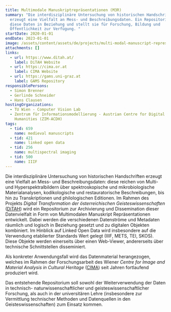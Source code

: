 ```yaml
---
title: Multimodale Manuskriptrepräsentationen (M3R)
summary: "Die interdisziplinäre Untersuchung von historischen Handschriften
  erzeugt eine Vielfalt an Mess- und Beschreibungsdaten. Ein Repositorium setzt
  diese Daten in Beziehung und stellt sie für Forschung, Bildung und
  Öffentlichkeit zur Verfügung. "
startDate: 2020-01-01
endDate: 2023-01-01
image: /assets/content/assets/de/projects/multi-modal-manuscript-representations-m3r/m3r-image.png
attachments: []
links:
  - url: https://www.ditah.at/
    label: DiTAH Website
  - url: https://cima.or.at
    label: CIMA Website
  - url: https://gams.uni-graz.at
    label: GAMS Repository
responsiblePersons:
  - Simon Brenner
  - Gerlinde Schneider
  - Hans Clausen
hostingOrganizations:
  - TU Wien - Computer Vision Lab
  - Zentrum für Informationsmodellierung - Austrian Centre for Digital
    Humanities (ZIM-ACDH)
tags:
  - tid: 659
    name: medieval manuscripts
  - tid: 421
    name: linked open data
  - tid: 256
    name: multispectral imaging
  - tid: 500
    name: IIIF
---
```

Die interdisziplinäre Untersuchung von historischen Handschriften erzeugt eine Vielfalt an Mess- und Beschreibungsdaten: diese reichen von Multi- und Hyperspektralbildern über spektroskopische und mikrobiologische Materialanalysen, kodikologische und restauratorische Beschreibungen, bis hin zu Transkriptionen und philologischen Editionen. Im Rahmen des Projekts _Digital Transformation der österreichischen Geisteswissenschaften_ ([DiTAH](https://www.ditah.at/)) wird ein Repositorium zur Archivierung und Dissemination dieser Datenvielfalt in Form von Multimodalen Manuskript Repräsentationen entwickelt. Dabei werden die verschiedenen Datenströme und Metadaten räumlich und logisch in Beziehung gesetzt und zu digitalen Objekten kombiniert. Im Hinblick auf Linked Open Data wird insbesondere auf die Verwendung etablierter Standards Wert gelegt (IIIF, METS, TEI, SKOS). Diese Objekte werden einerseits über einen Web-Viewer, andererseits über technische Schnittstellen disseminiert.

Als konkreter Anwendungsfall wird das Datenmaterial herangezogen, welches im Rahmen der Forschungsarbeit des Wiener _Centre for Image and Material Analysis in Cultural Heritage_ ([CIMA](https://cima.or.at)) seit Jahren fortlaufend produziert wird.

Das entstehende Repositorium soll sowohl der Weiterverwendung der Daten in technisch- naturwissenschaftlicher und geisteswissenschaftlicher Forschung, als auch in der universitären Lehre (insbesondere zur Vermittlung technischer Methoden und Datenquellen in den Geisteswissenschaften) zum Einsatz kommen.
